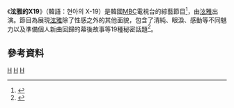 {{多個問題|
{{Notability Unreferenced |time=2017-02-17T18:57:20+00:00}}
{{Citation style|time=2017-02-06T19:35:38+00:00}}
{{expand|time=2017-02-06T19:35:38+00:00}}
}}
{{電視節目信息框
|名稱       =泫雅的X19
|原名       = {{lang|kor|현아의 X-19}} 
|圖片       = [[File:Hyuna_x19.jpg|280px]]
|圖說       = 
|類型       = [[綜藝節目|綜藝節目]]、[[真人秀|真人秀]]
|主持       = [[泫雅|泫雅]]
|地區       = {{KOR}}
|語言       = [[韓語|韓語]]
|製片人     = 
|developer  =
|每集長     = 約分鐘
|電視臺     = [[MBC|MBC]]
|視頻制式   = [[1080i|1080i]] ([[HDTV|HDTV]])
|音頻制式   = [[立體聲|立體聲]]
|首播國家   = {{KOR}}
|集數       = 5集
|開始       = {{start date|2016|8|16}}
|結束       =  {{end date|2016|9|13}}
|官方網站   = 
|tv_com_id  = 
|related    = [[泫雅的Free_Month|泫雅的Free Month]]
|}}

《'''泫雅的X19'''》（韓語：현아의 X-19）是韓國[[MBC|MBC]]電視台的綜藝節目<ref>{{cite web|url=http://enews.imbc.com/News/RetrieveNewsInfo/188011|title=MBC 연예|publisher=|accessdate=2017-02-06|archive-date=2017-03-01|archive-url=https://web.archive.org/web/20170301010135/http://enews.imbc.com/News/RetrieveNewsInfo/188011|dead-url=no}}</ref>，由[[泫雅|泫雅]]出演。節目為展現[[泫雅|泫雅]]除了性感之外的其他面貌，包含了清純、眼淚、感動等不同魅力以及準備個人新曲回歸的幕後故事等19種秘密話題<ref>{{cite web|url=http://www.koreastardaily.com/tc/news/81948|title=泫雅首檔量身定做節目《泫雅的X19》八月開播　私宅首次曝光|publisher=韓星網|accessdate=2017-02-06|archive-date=2017-03-01|archive-url=https://web.archive.org/web/20170301011329/http://www.koreastardaily.com/tc/news/81948|dead-url=no}}</ref>。

==參考資料==
{{Reflist}}

{{TV-stub}}
{{MBC TV}}

[[Category:文化广播公司|H]]
[[Category:韓國電視節目|H]]
[[Category:韓國綜藝節目|H]]
